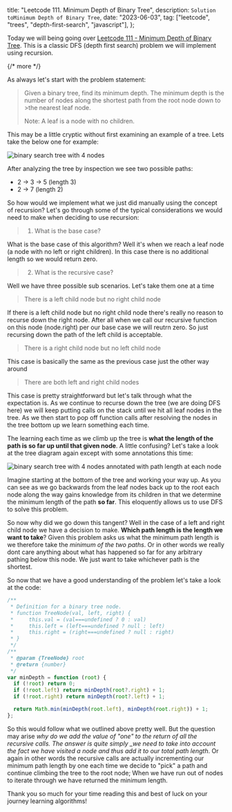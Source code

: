   title: "Leetcode 111. Minimum Depth of Binary Tree",
  description: `Solution toMinimum Depth of Binary Tree`,
  date: "2023-06-03",
  tag: ["leetcode", "trees", "depth-first-search", "javascript"],
};

Today we will being going over [Leetcode 111 - Minimum Depth of Binary Tree](https://leetcode.com/problems/minimum-depth-of-binary-tree/description/). This is a classic DFS (depth first search) problem we will implement using recursion.

{/* more */}

As always let's start with the problem statement:

> Given a binary tree, find its minimum depth.
> The minimum depth is the number of nodes along the shortest path from the root node down to >the nearest leaf node.
>
> Note: A leaf is a node with no children.

This may be a little cryptic without first examining an example of a tree. Lets take the below one for example:

<div class="flex justify-center px-4 md:px-8 lg:px-12">
  <img
    src="/blog-assets/leetcode-111-minimum-depth-of-binary-tree/tree.jpg"
    alt="binary search tree with 4 nodes"
  />
</div>

After analyzing the tree by inspection we see two possible paths:

- 2 -> 3 -> 5 (length 3)
- 2 -> 7 (length 2)

So how would we implement what we just did manually using the concept of recursion? Let's go through some of the typical considerations we would need to make when deciding to use recursion:

> 1.  What is the base case?

What is the base case of this algorithm? Well it's when we reach a leaf node (a node with no left or right children). In this case there is no additional length so we would return zero.

> 2.  What is the recursive case?

Well we have three possible sub scenarios. Let's take them one at a time

> There is a left child node but no right child node

If there is a left child node but no right child node there's really no reason to recurse down the right node. After all when we call our recursive function on this node (node.right) per our base case we will reutrn zero. So just recursing down the path of the left child is acceptable.

> There is a right child node but no left child node

This case is basically the same as the previous case just the other way around

> There are both left and right child nodes

This case is pretty straightforward but let's talk through what the expectation is. As we continue to recurse down the tree (we are doing DFS here) we will keep putting calls on the stack until we hit all leaf nodes in the tree. As we then start to pop off function calls after resolving the nodes in the tree bottom up we learn something each time.

The learning each time as we climb up the tree is **what the length of the path is so far up until that given node**. A little confusing? Let's take a look at the tree diagram again except with some annotations this time:

<div class="flex justify-center px-4 md:px-8 lg:px-12">
  <img
    src="/blog-assets/leetcode-111-minimum-depth-of-binary-tree/tree-2.jpg"
    alt="binary search tree with 4 nodes annotated with path length at each node"
  />
</div>

Imagine starting at the bottom of the tree and working your way up. As you can see as we go backwards from the leaf nodes back up to the root each node along the way gains knowledge from its children in that we determine the minimum length of the path **so far**. This eloquently allows us to use DFS to solve this problem.

So now why did we go down this tangent? Well in the case of a left and right child node we have a decision to make. **Which path length is the length we want to take**? Given this problem asks us what the minimum path length is we therefore take the _minimum of the two paths_. Or in other words we really dont care anything about what has happened so far for any arbitrary pathing below this node. We just want to take whichever path is the shortest.

So now that we have a good understanding of the problem let's take a look at the code:

```javascript
/**
 * Definition for a binary tree node.
 * function TreeNode(val, left, right) {
 *     this.val = (val===undefined ? 0 : val)
 *     this.left = (left===undefined ? null : left)
 *     this.right = (right===undefined ? null : right)
 * }
 */
/**
 * @param {TreeNode} root
 * @return {number}
 */
var minDepth = function (root) {
  if (!root) return 0;
  if (!root.left) return minDepth(root?.right) + 1;
  if (!root.right) return minDepth(root?.left) + 1;

  return Math.min(minDepth(root.left), minDepth(root.right)) + 1;
};
```

So this would follow what we outlined above pretty well. But the question may arise _why do we add the value of "one" to the return of all the recursive calls. The answer is quite simply \_we need to take into account the fact we have visited a node and thus add it to our total path length_. Or again in other words the recursive calls are actually incrementing our minimum path length by one each time we decide to "pick" a path and continue climbing the tree to the root node; When we have run out of nodes to iterate through we have returned the minimum length.

Thank you so much for your time reading this and best of luck on your journey learning algorithms!
